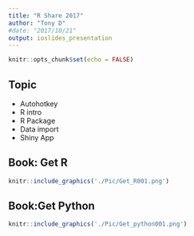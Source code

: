 ```yaml
---
title: "R Share 2017"
author: "Tony D"
#date: "2017/10/21"
output: ioslides_presentation
---
```


```r
knitr::opts_chunk$set(echo = FALSE)
```


## Topic

- Autohotkey 
- R intro
- R Package
- Data import
- Shiny App 


## Book: Get R 


```r
knitr::include_graphics('./Pic/Get_R001.png')
```


## Book:Get Python 

```r
knitr::include_graphics('./Pic/Get_python001.png')
```
